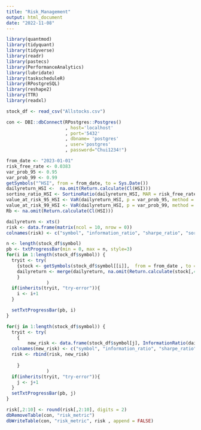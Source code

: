 ---
title: "Risk_Management"
output: html_document
date: "2022-11-08"
---

```{r}
library(quantmod)
library(tidyquant)
library(tidyverse)
library(readr)
library(pastecs)
library(PerformanceAnalytics)
library(lubridate)
library(taskscheduleR)
library(RPostgreSQL)
library(reshape2)
library(TTR)
library(readxl)
```

```{r}
stock_df <- read_csv("Allstocks.csv")
```

```{r}
con <- DBI::dbConnect(RPostgres::Postgres()
                      , host='localhost'
                      , port='5432'
                      , dbname= 'postgres'
                      , user='postgres'
                      , password="Chui1234!")
```

```{r}
from_date <- "2023-01-01"
risk_free_rate <- 0.0383
var_prob_95 <- 0.95
var_prob_99 <- 0.99
getSymbols("^HSI", from = from_date, to = Sys.Date())
dailyreturn_HSI <-  na.omit(Return.calculate(Cl(HSI)))
sortino_ratio_HSI <- SortinoRatio(dailyreturn_HSI, MAR = risk_free_rate)
value_at_risk_95_HSI <- VaR(dailyreturn_HSI, p = var_prob_95, method = "modified")
value_at_risk_99_HSI <- VaR(dailyreturn_HSI, p = var_prob_99, method = "modified")
Rb <- na.omit(Return.calculate(Cl(HSI)))
```

```{r}
dailyreturn <- xts()
risk <- data.frame(matrix(ncol = 10, nrow = 0))
colnames(risk) <- c("symbol", "information_ratio", "sharpe_ratio", "sortino_ratio", "value_at_risk_95", "value_at_risk_99" , "obs_dd", "obs_rc", "ds_freq", "omega")
```


```{r}
n <- length(stock_df$symbol)
pb <- txtProgressBar(min = 0, max = n, style=3)
for(i in 1:length(stock_df$symbol)) {
  tryit <- try(
    {stock <- getSymbols(stock_df$symbol[[i]],  from = from_date , to = Sys.Date(), auto.assign = FALSE)
    dailyreturn <- merge(dailyreturn, na.omit(Return.calculate(stock[,4])))
    }
               )
  if(inherits(tryit, "try-error")){
    i <- i+1
  } 

  setTxtProgressBar(pb, i)
}
```

```{r}
for(j in 1:length(stock_df$symbol)) {
  tryit <- try(
    {
        new_risk <- data.frame(stock_df$symbol[j], InformationRatio(dailyreturn[,j], Rb), AdjustedSharpeRatio(dailyreturn[,j], Rf = risk_free_rate), SortinoRatio(dailyreturn[,j], MAR = risk_free_rate), VaR(dailyreturn[,j], p = var_prob_95, method = "modified"), VaR(dailyreturn[,j], p = var_prob_99, method = "modified"), AverageLength(dailyreturn[,j]), AverageRecovery(dailyreturn[,j]), DownsideFrequency(dailyreturn[,j]), Omega(dailyreturn[,j]))
  colnames(new_risk) <- c("symbol", "information_ratio", "sharpe_ratio", "sortino_ratio", "value_at_risk_95", "value_at_risk_99" , "obs_dd", "obs_rc", "ds_freq", "omega")      
  risk <- rbind(risk, new_risk)
  
    }
               )
  if(inherits(tryit, "try-error")){
    j <- j+1
  } 
  setTxtProgressBar(pb, j)
}
```

```{r}
risk[,2:10] <- round(risk[,2:10], digits = 2)
dbRemoveTable(con, "risk_metric")
dbWriteTable(con, "risk_metric", risk , append = FALSE)
```
